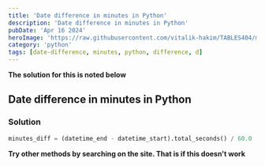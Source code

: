 ```yaml
---
title: 'Date difference in minutes in Python'
description: 'Date difference in minutes in Python'
pubDate: 'Apr 16 2024'
heroImage: 'https://raw.githubusercontent.com/vitalik-hakim/TABLES404/main/error_b/python.jpg'
category: 'python'
tags: [date-difference, minutes, python, difference, d]
---
```


**The solution for this is noted below**

## Date difference in minutes in Python

### Solution

```python
minutes_diff = (datetime_end - datetime_start).total_seconds() / 60.0
```

**Try other methods by searching on the site. That is if this doesn't work**
